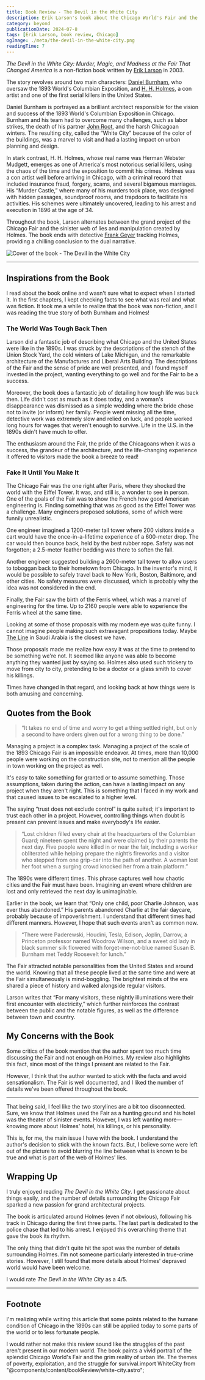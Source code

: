 ```yaml
---
title: Book Review - The Devil in the White City
description: Erik Larson's book about the Chicago World's Fair and the serial killer H. H. Holmes
category: beyond
publicationDate: 2024-07-8
tags: [Erik Larson, book review, Chicago]
ogImage: ./meta/the-devil-in-the-white-city.png
readingTime: 7
---
```



<WhiteCity />

_The Devil in the White City: Murder, Magic, and Madness at the Fair That Changed America_ is a non-fiction book written by [Erik Larson](<https://en.wikipedia.org/wiki/Erik_Larson_(author)>) in 2003.

The story revolves around two main characters: [Daniel Burnham](https://en.wikipedia.org/wiki/Daniel_Burnham), who oversaw the 1893 World's Columbian Exposition, and [H. H. Holmes](https://en.wikipedia.org/wiki/H._H._Holmes), a con artist and one of the first serial killers in the United States.

Daniel Burnham is portrayed as a brilliant architect responsible for the vision and success of the 1893 World's Columbian Exposition in Chicago. Burnham and his team had to overcome many challenges, such as labor strikes, the death of his partner [John Root](https://en.wikipedia.org/wiki/John_Wellborn_Root), and the harsh Chicagoan winters. The resulting city, called the “White City” because of the color of the buildings, was a marvel to visit and had a lasting impact on urban planning and design.

In stark contrast, H. H. Holmes, whose real name was Herman Webster Mudgett, emerges as one of America's most notorious serial killers, using the chaos of the time and the exposition to commit his crimes. Holmes was a con artist well before arriving in Chicago, with a criminal record that included insurance fraud, forgery, scams, and several bigamous marriages. His “Murder Castle,” where many of his murders took place, was designed with hidden passages, soundproof rooms, and trapdoors to facilitate his activities. His schemes were ultimately uncovered, leading to his arrest and execution in 1896 at the age of 34.

Throughout the book, Larson alternates between the grand project of the Chicago Fair and the sinister web of lies and manipulation created by Holmes. The book ends with detective [Frank Geyer](https://en.wikipedia.org/wiki/Frank_Geyer) tracking Holmes, providing a chilling conclusion to the dual narrative.

<Image
    src={bookCover}
    alt="Cover of the book - The Devil in the White City"
    class="mx-auto rounded-lg sm:w-2/3"
/>

---

## Inspirations from the Book

I read about the book online and wasn't sure what to expect when I started it. In the first chapters, I kept checking facts to see what was real and what was fiction. It took me a while to realize that the book was non-fiction, and I was reading the true story of both Burnham and Holmes!

### The World Was Tough Back Then

Larson did a fantastic job of describing what Chicago and the United States were like in the 1890s. I was struck by the descriptions of the stench of the Union Stock Yard, the cold winters of Lake Michigan, and the remarkable architecture of the Manufactures and Liberal Arts Building. The descriptions of the Fair and the sense of pride are well presented, and I found myself invested in the project, wanting everything to go well and for the Fair to be a success.

Moreover, the book does a fantastic job of detailing how tough life was back then. Life didn't cost as much as it does today, and a woman's disappearance was dismissed as a simple wedding where the bride chose not to invite (or inform) her family. People went missing all the time, detective work was extremely slow and relied on luck, and people worked long hours for wages that weren't enough to survive. Life in the U.S. in the 1890s didn't have much to offer.

The enthusiasm around the Fair, the pride of the Chicagoans when it was a success, the grandeur of the architecture, and the life-changing experience it offered to visitors made the book a breeze to read!

### Fake It Until You Make It

The Chicago Fair was the one right after Paris, where they shocked the world with the Eiffel Tower. It was, and still is, a wonder to see in person. One of the goals of the Fair was to show the French how good American engineering is. Finding something that was as good as the Eiffel Tower was a challenge. Many engineers proposed solutions, some of which were funnily unrealistic.

One engineer imagined a 1200-meter tall tower where 200 visitors inside a cart would have the once-in-a-lifetime experience of a 600-meter drop. The car would then bounce back, held by the best rubber rope. Safety was not forgotten; a 2.5-meter feather bedding was there to soften the fall.

Another engineer suggested building a 2600-meter tall tower to allow users to toboggan back to their hometown from Chicago. In the inventor's mind, it would be possible to safely travel back to New York, Boston, Baltimore, and other cities. No safety measures were discussed, which is probably why the idea was not considered in the end.

Finally, the Fair saw the birth of the Ferris wheel, which was a marvel of engineering for the time. Up to 2160 people were able to experience the Ferris wheel at the same time.

Looking at some of those proposals with my modern eye was quite funny. I cannot imagine people making such extravagant propositions today. Maybe [The Line](https://en.wikipedia.org/wiki/The_Line,_Saudi_Arabia) in Saudi Arabia is the closest we have.

Those proposals made me realize how easy it was at the time to pretend to be something we're not. It seemed like anyone was able to become anything they wanted just by saying so. Holmes also used such trickery to move from city to city, pretending to be a doctor or a glass smith to cover his killings.

Times have changed in that regard, and looking back at how things were is both amusing and concerning.

## Quotes from the Book

> “It takes no end of time and worry to get a thing settled right, but only a second to have orders given out for a wrong thing to be done.”

Managing a project is a complex task. Managing a project of the scale of the 1893 Chicago Fair is an impossible endeavor. At times, more than 10,000 people were working on the construction site, not to mention all the people in town working on the project as well.

It's easy to take something for granted or to assume something. Those assumptions, taken during the action, can have a lasting impact on any project when they aren't right. This is something that I faced in my work and that caused issues to be escalated to a higher level.

The saying “trust does not exclude control” is quite suited; it's important to trust each other in a project. However, controlling things when doubt is present can prevent issues and make everybody's life easier.

> “Lost children filled every chair at the headquarters of the Columbian Guard; nineteen spent the night and were claimed by their parents the next day. Five people were killed in or near the fair, including a worker obliterated while helping prepare the night’s fireworks and a visitor who stepped from one grip-car into the path of another. A woman lost her foot when a surging crowd knocked her from a train platform.”

The 1890s were different times. This phrase captures well how chaotic cities and the Fair must have been. Imagining an event where children are lost and only retrieved the next day is unimaginable.

Earlier in the book, we learn that “Only one child, poor Charlie Johnson, was ever thus abandoned.” His parents abandoned Charlie at the fair daycare, probably because of impoverishment. I understand that different times had different manners. However, I hope that such events aren't as common now.

> “There were Paderewski, Houdini, Tesla, Edison, Joplin, Darrow, a Princeton professor named Woodrow Wilson, and a sweet old lady in black summer silk flowered with forget-me-not-blue named Susan B. Burnham met Teddy Roosevelt for lunch.”

The Fair attracted notable personalities from the United States and around the world. Knowing that all these people lived at the same time and were at the Fair simultaneously is mind-boggling. The brightest minds of the era shared a piece of history and walked alongside regular visitors.

Larson writes that “For many visitors, these nightly illuminations were their first encounter with electricity,” which further reinforces the contrast between the public and the notable figures, as well as the difference between town and country.

## My Concerns with the Book

Some critics of the book mention that the author spent too much time discussing the Fair and not enough on Holmes. My review also highlights this fact, since most of the things I present are related to the Fair.

However, I think that the author wanted to stick with the facts and avoid sensationalism. The Fair is well documented, and I liked the number of details we've been offered throughout the book.

---

That being said, I feel like the two storylines are a bit too disconnected. Sure, we know that Holmes used the Fair as a hunting ground and his hotel was the theater of sinister events. However, I was left wanting more—knowing more about Holmes' hotel, his killings, or his personality.

This is, for me, the main issue I have with the book. I understand the author's decision to stick with the known facts. But, I believe some were left out of the picture to avoid blurring the line between what is known to be true and what is part of the web of Holmes' lies.

<InlineNewsletter />

## Wrapping Up

I truly enjoyed reading _The Devil in the White City_. I get passionate about things easily, and the number of details surrounding the Chicago Fair sparked a new passion for grand architectural projects.

The book is articulated around Holmes (even if not obvious), following his track in Chicago during the first three parts. The last part is dedicated to the police chase that led to his arrest. I enjoyed this overarching theme that gave the book its rhythm.

The only thing that didn't quite hit the spot was the number of details surrounding Holmes. I'm not someone particularly interested in true-crime stories. However, I still found that more details about Holmes' depraved world would have been welcome.

I would rate _The Devil in the White City_ as a 4/5.

---

<WhiteCity />

## Footnote

I'm realizing while writing this article that some points related to the humane condition of Chicago in the 1890s can still be applied today to some parts of the world or to less fortunate people.

I would rather not make this review sound like the struggles of the past aren't present in our modern world. The book paints a vivid portrait of the splendid Chicago World's Fair and the grim reality of urban life. The themes of poverty, exploitation, and the struggle for survival.import WhiteCity from "@components/content/bookReview/white-city.astro";
